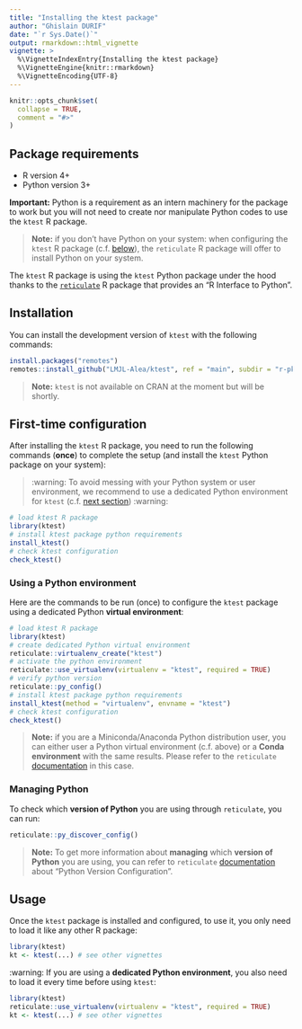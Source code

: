 ```yaml
---
title: "Installing the ktest package"
author: "Ghislain DURIF"
date: "`r Sys.Date()`"
output: rmarkdown::html_vignette
vignette: >
  %\VignetteIndexEntry{Installing the ktest package}
  %\VignetteEngine{knitr::rmarkdown}
  %\VignetteEncoding{UTF-8}
---
```


```r
knitr::opts_chunk$set(
  collapse = TRUE,
  comment = "#>"
)
```

## Package requirements

- R version 4+
- Python version 3+

**Important:** Python is a requirement as an intern machinery for the package to work but you will not need to create nor manipulate Python codes to use the `ktest` R package.

> **Note:** if you don't have Python on your system: when configuring the `ktest` R package (c.f. [below](#first-time-configuration)), the `reticulate` R package will offer to install Python on your system.

The `ktest` R package is using the `ktest` Python package under the hood thanks to the [`reticulate`](https://CRAN.R-project.org/package=reticulate) R package that provides an "R Interface to Python".

## Installation

You can install the development version of `ktest` with the following commands:

```r
install.packages("remotes")
remotes::install_github("LMJL-Alea/ktest", ref = "main", subdir = "r-pkg")
```

> **Note:** `ktest` is not available on CRAN at the moment but will be shortly.

## First-time configuration

After installing the `ktest` R package, you need to run the following commands (**once**) to complete the setup (and install the `ktest` Python package on your system):

> :warning: To avoid messing with your Python system or user environment, we recommend to use a dedicated Python environment for `ktest` (c.f. [next section](#using-a-python-environment)) :warning:

```r
# load ktest R package
library(ktest)
# install ktest package python requirements
install_ktest()
# check ktest configuration
check_ktest()
```

### Using a Python environment

Here are the commands to be run (once) to configure the `ktest` package using a dedicated Python **virtual environment**:

```r
# load ktest R package
library(ktest)
# create dedicated Python virtual environment
reticulate::virtualenv_create("ktest")
# activate the python environment
reticulate::use_virtualenv(virtualenv = "ktest", required = TRUE)
# verify python version
reticulate::py_config()
# install ktest package python requirements
install_ktest(method = "virtualenv", envname = "ktest")
# check ktest configuration
check_ktest()
```

> **Note:** if you are a Miniconda/Anaconda Python distribution user, you can either user a Python virtual environment (c.f. above) or a **Conda environment** with the same results. Please refer to the `reticulate` [documentation](https://rstudio.github.io/reticulate/articles/versions.html#providing-hints) in this case.


### Managing Python

To check which **version of Python** you are using through `reticulate`, you can run:

```r
reticulate::py_discover_config()
```

> **Note:** To get more information about **managing** which **version of Python** you are using, you can refer to `reticulate` [documentation](https://rstudio.github.io/reticulate/articles/versions.html) about "Python Version Configuration".

## Usage

Once the `ktest` package is installed and configured, to use it, you only need to load it like any other R package:
```r
library(ktest)
kt <- ktest(...) # see other vignettes
```

:warning: If you are using a **dedicated Python environment**, you also need to load it every time before using `ktest`:
```r
library(ktest)
reticulate::use_virtualenv(virtualenv = "ktest", required = TRUE)
kt <- ktest(...) # see other vignettes
```
